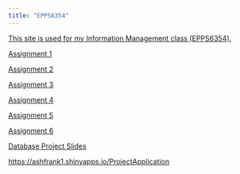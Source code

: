 ---
title: "EPPS6354"
---

[This site is used for my Information Management class (EPPS6354).](https://ashfrank1.shinyapps.io/ProjectApplication)

[Assignment 1](https://docs.google.com/presentation/d/1qGpYdp5aDlw5N9AMqThGRiGfoB21dFT0i2uHGTEzbSk/edit?usp=sharing)

[Assignment 2](https://docs.google.com/presentation/d/1SgLVdldcPsUMv2uwFkcVDVXDL_n2kJdAsRE5jcEVa6w/edit?usp=sharing)

[Assignment 3](https://docs.google.com/presentation/d/1NCpZIhPYOtt8BMh9I0ylJAI5bbXw5kbRvw3DGCoEsQA/edit#slide=id.g1f0e740a367_0_54)

[Assignment 4](https://docs.google.com/presentation/d/1hVE273bpaJkj0YC7x_x9DR02SnUtej8Bk-JE0dU9McE/edit?usp=sharing)

[Assignment 5](https://docs.google.com/presentation/d/1OTitk0rbtddn91b5cN5LmuEIwm04FgtHxE_-PxNR4Q8/edit?usp=sharing)

[Assignment 6](https://docs.google.com/presentation/d/1jnaO2GIKusFENpKmdh7L1FMPzzszjIrcat5zIsgAzpg/edit?usp=sharing)

[Database Project Slides](https://slides.com/ashleigh-3/databaseproject)

<https://ashfrank1.shinyapps.io/ProjectApplication>
